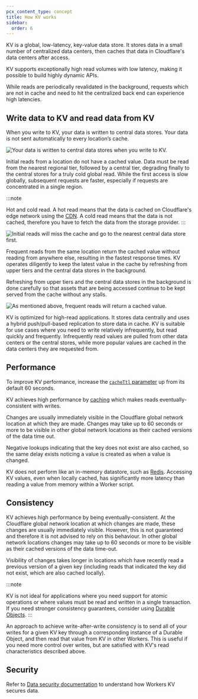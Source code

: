 ```yaml
---
pcx_content_type: concept
title: How KV works
sidebar:
  order: 6
---
```


KV is a global, low-latency, key-value data store. It stores data in a small number of centralized data centers, then caches that data in Cloudflare's data centers after access.

KV supports exceptionally high read volumes with low latency, making it possible to build highly dynamic APIs.

While reads are periodically revalidated in the background, requests which are not in cache and need to hit the centralized back end can experience high latencies.

## Write data to KV and read data from KV

When you write to KV, your data is written to central data stores. Your data is not sent automatically to every location’s cache.

![Your data is written to central data stores when you write to KV.](~/assets/images/kv/kv-write.svg)

Initial reads from a location do not have a cached value. Data must be read from the nearest regional tier, followed by a central tier, degrading finally to the central stores for a truly cold global read. While the first access is slow globally, subsequent requests are faster, especially if requests are concentrated in a single region.

:::note

Hot and cold read. A hot read means that the data is cached on Cloudflare's edge network using the [CDN](https://developers.cloudflare.com/cache/). A cold read means that the data is not cached, therefore you have to fetch the data from the storage provider. 
:::

![Initial reads will miss the cache and go to the nearest central data store first.](~/assets/images/kv/kv-slow-read.svg)

Frequent reads from the same location return the cached value without reading from anywhere else, resulting in the fastest response times. KV operates diligently to keep the latest value in the cache by refreshing from upper tiers and the central data stores in the background.

Refreshing from upper tiers and the central data stores in the background is done carefully so that assets that are being accessed continue to be kept served from the cache without any stalls.

![As mentioned above, frequent reads will return a cached value.](~/assets/images/kv/kv-fast-read.svg)

KV is optimized for high-read applications. It stores data centrally and uses a hybrid push/pull-based replication to store data in cache. KV is suitable for use cases where you need to write relatively infrequently, but read quickly and frequently. Infrequently read values are pulled from other data centers or the central stores, while more popular values are cached in the data centers they are requested from.

## Performance

To improve KV performance, increase the [`cacheTtl` parameter](/kv/api/read-key-value-pairs/#cachettl-parameter) up from its default 60 seconds.

KV achieves high performance by [caching](https://www.cloudflare.com/en-gb/learning/cdn/what-is-caching/) which makes reads eventually-consistent with writes.

Changes are usually immediately visible in the Cloudflare global network location at which they are made. Changes may take up to 60 seconds or more to be visible in other global network locations as their cached versions of the data time out.

Negative lookups indicating that the key does not exist are also cached, so the same delay exists noticing a value is created as when a value is changed.

KV does not perform like an in-memory datastore, such as [Redis](https://redis.io). Accessing KV values, even when locally cached, has significantly more latency than reading a value from memory within a Worker script.

## Consistency

KV achieves high performance by being eventually-consistent. At the Cloudflare global network location at which changes are made, these changes are usually immediately visible. However, this is not guaranteed and therefore it is not advised to rely on this behaviour. In other global network locations changes may take up to 60 seconds or more to be visible as their cached versions of the data time-out.

Visibility of changes takes longer in locations which have recently read a previous version of a given key (including reads that indicated the key did not exist, which are also cached locally).

:::note

KV is not ideal for applications where you need support for atomic operations or where values must be read and written in a single transaction.
If you need stronger consistency guarantees, consider using [Durable Objects](/durable-objects/). 
:::

An approach to achieve write-after-write consistency is to send all of your writes for a given KV key through a corresponding instance of a Durable Object, and then read that value from KV in other Workers. This is useful if you need more control over writes, but are satisfied with KV's read characteristics described above.

## Security

Refer to [Data security documentation](/kv/reference/data-security/) to understand how Workers KV secures data.
